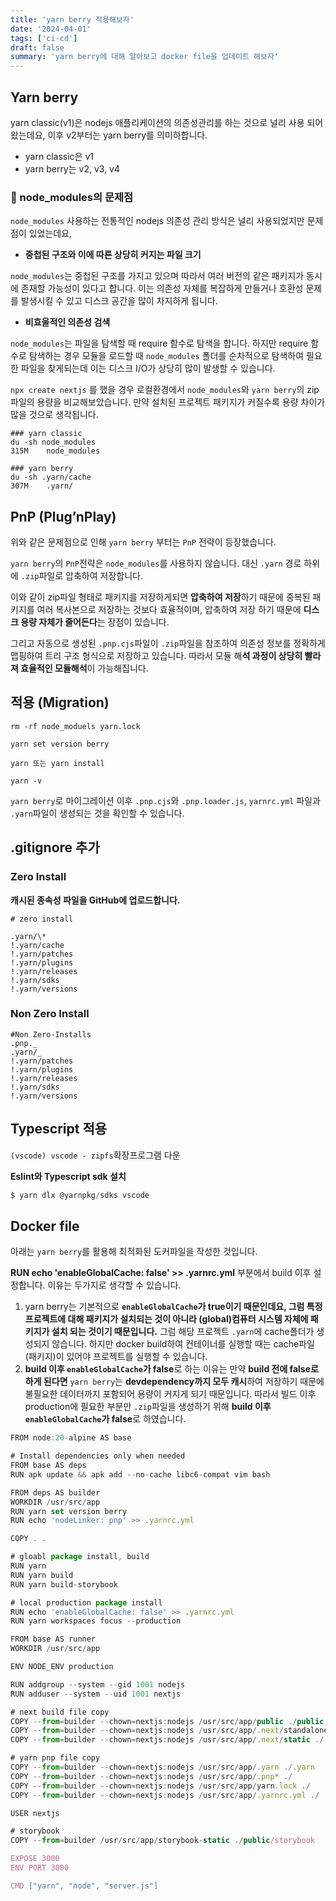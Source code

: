 ```yaml
---
title: 'yarn berry 적용해보자'
date: '2024-04-01'
tags: ['ci-cd']
draft: false
summary: 'yarn berry에 대해 알아보고 docker file을 업데이트 해보자'
---
```


## Yarn berry

yarn classic(v1)은 nodejs 애플리케이션의 의존성관리를 하는 것으로 널리 사용 되어 왔는데요, 이후 v2부터는 yarn berry를 의미하합니다.

- yarn classic은 v1
- yarn berry는 v2, v3, v4

### 🤔 node_modules의 문제점

`node_modules` 사용하는 전통적인 nodejs 의존성 관리 방식은 널리 사용되었지만 문제점이 있었는데요,

- **중첩된 구조와 이에 따른 상당히 커지는 파일 크기**

`node_modules`는 중첩된 구조를 가지고 있으며 따라서 여러 버전의 같은 패키지가 동시에 존재할 가능성이 있다고 합니다. 이는 의존성 자체를 복잡하게 만들거나 호환성 문제를 발생시킬 수 있고 디스크 공간을 많이 차지하게 됩니다.

- **비효울적인 의존성 검색**

`node_modules`는 파일을 탐색할 때 require 함수로 탐색을 합니다. 하지만 require 함수로 탐색하는 경우 모듈을 로드할 때 `node_modules` 폴더를 순차적으로 탐색하여 필요한 파일을 찾게되는데 이는 디스크 I/O가 상당히 많이 발생할 수 있습니다.

`npx create nextjs` 를 했을 경우 로컬환경에서 `node_modules`와 `yarn berry`의 zip파일의 용량을 비교해보았습니다. 만약 설치된 프로젝트 패키지가 커질수록 용량 차이가 많을 것으로 생각됩니다.

```
### yarn classic
du -sh node_modules
315M    node_modules

### yarn berry
du -sh .yarn/cache
307M    .yarn/
```

## PnP (Plug’nPlay)

위와 같은 문제점으로 인해 `yarn berry` 부터는 `PnP` 전략이 등장했습니다.

`yarn berry`의 `PnP`전략은 `node_modules`를 사용하지 않습니다. 대신 `.yarn` 경로 하위에 `.zip`파일로 압축하여 저장합니다.

이와 같이 zip파일 형태로 패키지를 저장하게되면 **압축하여 저장**하기 때문에 중복된 패키지를 여러 복사본으로 저장하는 것보다 효율적이며, 압축하여 저장 하기 때문에 **디스크 용량 자체가 줄어든다**는 장점이 있습니다.

그리고 자동으로 생성된 `.pnp.cjs`파일이 `.zip`파일을 참조하여 의존성 정보를 정확하게 맵핑하여 트리 구조 형식으로 저장하고 있습니다. 따라서 모듈 해**석 과정이 상당히 빨라져 효율적인 모듈해석**이 가능해집니다.

## 적용 (Migration)

```
rm -rf node_moduels yarn.lock
```

```
yarn set version berry

yarn 또는 yarn install

yarn -v
```

`yarn berry`로 마이그레이션 이후 `.pnp.cjs`와 `.pnp.loader.js`, `yarnrc.yml` 파일과 `.yarn`파일이 생성되는 것을 확인할 수 있습니다.

## .gitignore 추가

### Zero Install

**캐시된 종속성 파일을 GitHub에 업로드합니다.**

```
# zero install

.yarn/\*
!.yarn/cache
!.yarn/patches
!.yarn/plugins
!.yarn/releases
!.yarn/sdks
!.yarn/versions
```

### Non Zero Install

```
#Non Zero-Installs
.pnp._
.yarn/_
!.yarn/patches
!.yarn/plugins
!.yarn/releases
!.yarn/sdks
!.yarn/versions
```

## Typescript 적용

`(vscode) vscode - zipfs`확장프로그램 다운

**Eslint와 Typescript sdk 설치**

```jsx
$ yarn dlx @yarnpkg/sdks vscode
```

## Docker file

아래는 `yarn berry`를 활용해 최적화된 도커파일을 작성한 것입니다.

**RUN echo 'enableGlobalCache: false' >> .yarnrc.yml** 부분에서 build 이후 설정합니다.
이유는 두가지로 생각할 수 있습니다.

1.  yarn berry는 기본적으로 **`enableGlobalCache`가 true이기 때문인데요, 그럼 특정 프로젝트에 대해 패키지가 설치되는 것이 아니라 (global)컴퓨터 시스템 자체에 패키지가 설치 되는 것이기 때문입니다.**
    그럼 해당 프로젝트 `.yarn`에 cache폴더가 생성되지 않습니다. 하지만 docker build하여 컨테이너를 실행할 때는 cache파일(패키지)이 있어야 프로젝트를 실행할 수 있습니다.
2.  **build 이후 `enableGlobalCache`가 false**로 하는 이유는 만약 **build 전에 false로 하게 된다면** `yarn berry`는 **devdependency까지 모두 캐시**하여 저장하기 때문에 불필요한 데이터까지 포함되어 용량이 커지게 되기 때문입니다.
    따라서 빌드 이후 production에 필요한 부분만 `.zip`파일을 생성하기 위해 **build 이후 `enableGlobalCache`가 false**로 하였습니다.

```jsx
FROM node:20-alpine AS base

# Install dependencies only when needed
FROM base AS deps
RUN apk update && apk add --no-cache libc6-compat vim bash

FROM deps AS builder
WORKDIR /usr/src/app
RUN yarn set version berry
RUN echo 'nodeLinker: pnp' >> .yarnrc.yml

COPY . .

# gloabl package install, build
RUN yarn
RUN yarn build
RUN yarn build-storybook

# local production package install
RUN echo 'enableGlobalCache: false' >> .yarnrc.yml
RUN yarn workspaces focus --production

FROM base AS runner
WORKDIR /usr/src/app

ENV NODE_ENV production

RUN addgroup --system --gid 1001 nodejs
RUN adduser --system --uid 1001 nextjs

# next build file copy
COPY --from=builder --chown=nextjs:nodejs /usr/src/app/public ./public
COPY --from=builder --chown=nextjs:nodejs /usr/src/app/.next/standalone ./
COPY --from=builder --chown=nextjs:nodejs /usr/src/app/.next/static ./.next/static

# yarn pnp file copy
COPY --from=builder --chown=nextjs:nodejs /usr/src/app/.yarn ./.yarn
COPY --from=builder --chown=nextjs:nodejs /usr/src/app/.pnp* ./
COPY --from=builder --chown=nextjs:nodejs /usr/src/app/yarn.lock ./
COPY --from=builder --chown=nextjs:nodejs /usr/src/app/.yarnrc.yml ./

USER nextjs

# storybook
COPY --from=builder /usr/src/app/storybook-static ./public/storybook

EXPOSE 3000
ENV PORT 3000

CMD ["yarn", "node", "server.js"]
```
